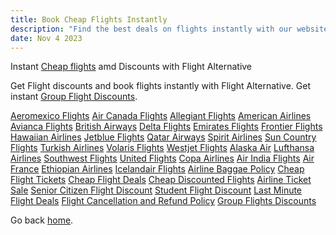 ```yaml
---
title: Book Cheap Flights Instantly
description: "Find the best deals on flights instantly with our website. Book cheap flights and save big on your next trip.Save time and money by booking cheap flights instantly with our website. Find the best deals and start planning your next adventure today."
date: Nov 4 2023
---
```


Instant [Cheap flights](https://flightalternative.com/) amd Discounts with Flight Alternative

Get Flight discounts and book flights instantly with Flight Alternative. Get instant [Group Flight Discounts](https://flightalternative.com/group-travel/).

[Aeromexico Flights](https://flightalternative.com/aeromexico-airlines/)
[Air Canada Flights](https://flightalternative.com/air-canada-airlines/)
[Allegiant Flights](https://flightalternative.com/allegiant-airlines/)
[American Airlines](https://flightalternative.com/american-airlines/)
[Avianca Flights](https://flightalternative.com/avianca-airlines/)
[British Airways](https://flightalternative.com/british-airways/)
[Delta Flights](https://flightalternative.com/delta-airlines/)
[Emirates Flights](https://flightalternative.com/emirates-airlines/)
[Frontier Flights](https://flightalternative.com/frontier-airlines/)
[Hawaiian Airlines](https://flightalternative.com/hawaiian-airlines/)
[Jetblue Flights](https://flightalternative.com/jetblue-airlines/)
[Qatar Airways](https://flightalternative.com/qatar-airways/)
[Spirit Airlines](https://flightalternative.com/spirit-airlines/)
[Sun Country Flights](https://flightalternative.com/sun-country-airlines/)
[Turkish Airlines](https://flightalternative.com/turkish-airlines/)
[Volaris Flights](https://flightalternative.com/volaris-airlines/)
[Westjet Flights](https://flightalternative.com/westjet-airlines/)
[Alaska Air](https://flightalternative.com/alaska-airlines/)
[Lufthansa Airlines](https://flightalternative.com/lufthansa-airlines/)
[Southwest Flights](https://flightalternative.com/southwest-airlines/)
[United Flights](https://flightalternative.com/united-airlines/)
[Copa Airlines](https://flightalternative.com/copa-airlines/)
[Air India Flights](https://flightalternative.com/air-india-flights/)
[Air France](https://flightalternative.com/air-france-airlines/)
[Ethiopian Airlines](https://flightalternative.com/ethiopian-airlines/)
[Icelandair Flights](https://flightalternative.com/icelandair-flights/)
[Airline Baggae Policy](https://flightalternative.com/airlines-baggage-policy/)
[Cheap Flight Tickets](https://flightalternative.com/cheap-flight-tickets/)
[Cheap Flight Deals](https://flightalternative.com/cheap-flight-deals/)
[Cheap Discounted Flights](https://flightalternative.com/cheap-discount-flights/)
[Airline Ticket Sale](https://flightalternative.com/airline-tickets-on-sale/)
[Senior Citizen Flight Discount](https://flightalternative.com/senior-citizen-airline-discounts/)
[Student Flight Discount](https://flightalternative.com/student-discount-flights/)
[Last Minute Flight Deals](https://flightalternative.com/last-minute-flight-deals/)
[Flight Cancellation and Refund Policy](https://flightalternative.com/flight-cancellation-refund-policy/)
[Group Flights Discounts](https://flightalternative.com/group-travel/)


Go back [home](/).
